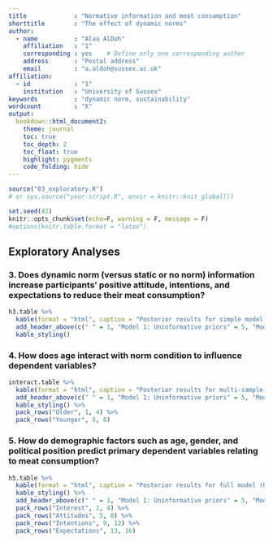 ---
title             : "Normative information and meat consumption"
shorttitle        : "The effect of dynamic norms"
author: 
  - name          : "Alaa AlDoh"
    affiliation   : "1"
    corresponding : yes    # Define only one corresponding author
    address       : "Postal address"
    email         : "a.aldoh@sussex.ac.uk"
affiliation:
  - id            : "1"
    institution   : "University of Sussex"
keywords          : "dynamic norm, sustainability"
wordcount         : "X"
output: 
  bookdown::html_document2:
    theme: journal
    toc: true
    toc_depth: 2
    toc_float: true
    highlight: pygments
    code_folding: hide
---

```{r setup, include = FALSE}
source("03_exploratory.R")
# or sys.source("your-script.R", envir = knitr::knit_global())

set.seed(42)
knitr::opts_chunk$set(echo=F, warning = F, message = F)
#options(knitr.table.format = "latex")
```


## Exploratory Analyses

### 3. Does dynamic norm (versus static or no norm) information increase participants’ positive attitude, intentions, and expectations to reduce their meat consumption?
    
```{r SEM, results="asis"}
h3.table %>%
  kable(format = "html", caption = "Posterior results for simple model (H3)", escape = F) %>% 
  add_header_above(c(" " = 1, "Model 1: Uninformative priors" = 5, "Model 2: Informative priors" = 5, "Model 3: Informative priors" = 5)) %>%
  kable_styling()
```

### 4. How does age interact with norm condition to influence dependent variables? 
```{r Interaction, results="asis"}
interact.table %>% 
  kable(format = "html", caption = "Posterior results for multi-sample analysis by age (H4)", row.names = F, escape = F) %>%
  add_header_above(c(" " = 1, "Model 1: Uninformative priors" = 5, "Model 2: Informative priors" = 5, "Model 3: Informative priors" = 5)) %>%  
  kable_styling() %>%
  pack_rows("Older", 1, 4) %>%
  pack_rows("Younger", 5, 8)
```

### 5. How do demographic factors such as age, gender, and political position predict primary dependent variables relating to meat consumption? 

```{r full SEM, results='asis'}
h5.table %>% 
  kable(format = "html", caption = "Posterior results for full model (H5)", row.names = F, escape = F) %>%
  kable_styling() %>%
  add_header_above(c(" " = 1, "Model 1: Uninformative priors" = 5, "Model 2: Informative priors" = 5, "Model 3: Informative priors" = 5)) %>%
  pack_rows("Interest", 1, 4) %>%
  pack_rows("Attitudes", 5, 8) %>%
  pack_rows("Intentions", 9, 12) %>%
  pack_rows("Expectations", 13, 16)
```
